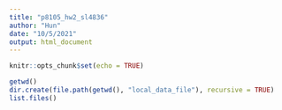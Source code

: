 ```yaml
---
title: "p8105_hw2_sl4836"
author: "Hun"
date: "10/5/2021"
output: html_document
---
```


```r
knitr::opts_chunk$set(echo = TRUE)
```

```r
getwd()
dir.create(file.path(getwd(), "local_data_file"), recursive = TRUE)
list.files()
```

```r

```

```r
```

